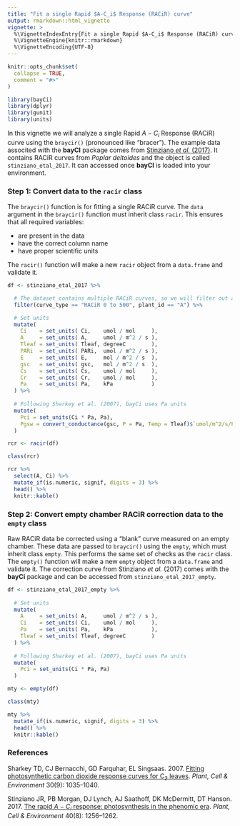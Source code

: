 ```yaml
---
title: "Fit a single Rapid $A-C_i$ Response (RACiR) curve"
output: rmarkdown::html_vignette
vignette: >
  %\VignetteIndexEntry{Fit a single Rapid $A-C_i$ Response (RACiR) curve}
  %\VignetteEngine{knitr::rmarkdown}
  %\VignetteEncoding{UTF-8}
---
```


```r
knitr::opts_chunk$set(
  collapse = TRUE,
  comment = "#>"
)
```

```r
library(bayCi)
library(dplyr)
library(gunit)
library(units)
```

In this vignette we will analyze a single Rapid $A-C_i$ Response (RACiR) curve using the `braycir()` (pronounced like "bracer"). The example data associted with the **bayCI** package comes from [Stinziano *et al.* (2017)](https://doi.org/10.1111/pce.12911). It contains RACiR curves from *Poplar deltoides* and the object is called `stinziano_etal_2017`. It can accessed once **bayCI** is loaded into your environment.

### Step 1: Convert data to the `racir` class

The `braycir()` function is for fitting a single RACiR curve. The `data` argument in the `braycir()` function must inherit class `racir`. This ensures that all required variables:

* are present in the data
* have the correct column name
* have proper scientific units

The `racir()` function will make a new `racir` object from a `data.frame` and validate it.

```r

df <- stinziano_etal_2017 %>%

  # The dataset contains multiple RACiR curves, so we will filter out all but one
  filter(curve_type == "RACiR 0 to 500", plant_id == "A") %>%

  # Set units
  mutate(
    Ci    = set_units( Ci,    umol / mol     ),
    A     = set_units( A,     umol / m^2 / s ),
    Tleaf = set_units( Tleaf, degreeC        ),
    PARi  = set_units( PARi,  umol / m^2 / s ),
    E     = set_units( E,     mol / m^2 / s  ),
    gsc   = set_units( gsc,   mol / m^2 / s  ),
    Cs    = set_units( Cs,    umol / mol     ),
    Cr    = set_units( Cr,    umol / mol     ),
    Pa    = set_units( Pa,    kPa            )
  ) %>%
  
  # Following Sharkey et al. (2007), bayCi uses Pa units
  mutate(
    Pci = set_units(Ci * Pa, Pa),
    Pgsw = convert_conductance(gsc, P = Pa, Temp = Tleaf)$`umol/m^2/s/Pa`
  )

rcr <- racir(df)

class(rcr)

rcr %>%
  select(A, Ci) %>%
  mutate_if(is.numeric, signif, digits = 3) %>%
  head() %>%
  knitr::kable()

```

### Step 2: Convert empty chamber RACiR correction data to the `empty` class

Raw RACiR data be corrected using a "blank" curve measured on an empty chamber. These data are passed to `braycir()` using the `empty`, which must inherit class `empty`. This performs the same set of checks as the `racir` class. The `empty()` function will make a new `empty` object from a `data.frame` and validate it. The correction curve from Stinziano *et al.* (2017) comes with the **bayCi** package and can be accessed from `stinziano_etal_2017_empty`.

```r

df <- stinziano_etal_2017_empty %>%
  
  # Set units
  mutate(
    A     = set_units( A,     umol / m^2 / s ),
    Ci    = set_units( Ci,    umol / mol     ),
    Pa    = set_units( Pa,    kPa            ),
    Tleaf = set_units( Tleaf, degreeC        )
  ) %>%
  
  # Following Sharkey et al. (2007), bayCi uses Pa units
  mutate(
    Pci = set_units(Ci * Pa, Pa)
  )

mty <- empty(df)

class(mty)

mty %>%
  mutate_if(is.numeric, signif, digits = 3) %>%
  head() %>%
  knitr::kable()

```

### References

Sharkey TD, CJ Bernacchi, GD Farquhar, EL Singsaas. 2007. [Fitting photosynthetic carbon dioxide response curves for C$_3$ leaves](https://doi.org/10.1111/j.1365-3040.2007.01710.x). *Plant, Cell & Environment* 30(9): 1035--1040.

Stinziano JR, PB Morgan, DJ Lynch, AJ Saathoff, DK McDermitt, DT Hanson. 2017. [The rapid $A-C_i$ response: photosynthesis in the phenomic era](https://doi.org/10.1111/pce.12911). *Plant, Cell & Environment* 40(8): 1256--1262.